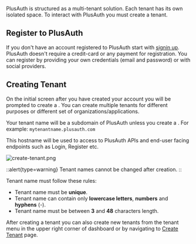 PlusAuth is structured as a multi-tenant solution. Each tenant has its own isolated space. To interact with PlusAuth you must create a tenant.

## Register to PlusAuth
If you don't have an account registered to PlusAuth start with [signin up](https://plusauth.com/signup). PlusAuth doesn't require
a credit-card or any payment for registration. You can register by providing your own credentials (email and password) or
with social providers.

## Creating Tenant
On the initial screen after you have created your account you will be prompted to
create a <GK entry="tenant"></GK>. You can create multiple tenants for different purposes or
different set of organizations/applications.


Your tenant name will be a subdomain of PlusAuth unless you create a <GK entry="custom domain"/></GK>. For example:
`mytenantname.plusauth.com`

This hostname will be used to access to PlusAuth APIs and end-user facing endpoints such as Login, Register etc.

![create-tenant.png](./assets/create-tenant.png)

::alert{type=warning}
Tenant names cannot be changed after creation.
::

Tenant name must follow these rules:

- Tenant name must be **unique**.
- Tenant name can contain only **lowercase letters**, **numbers** and **hyphens** (-).
- Tenant name must be between **3** and **48** characters length.


After creating a tenant you can also create new tenants from the tenant menu in the
upper right corner of dashboard or by navigating to [Create Tenant](https://dashboard.plusauth.com/createTenant)
page.
